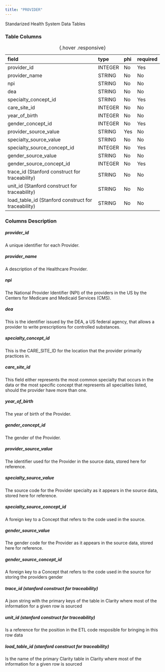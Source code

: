 ```yaml
---
title: "PROVIDER"
---
```


Standarized Health System Data Tables

### Table Columns

| field                                               | type    | phi   | required   |
|:----------------------------------------------------|:--------|:------|:-----------|
| provider_id                                         | INTEGER | No    | Yes        |
| provider_name                                       | STRING  | No    | No         |
| npi                                                 | STRING  | No    | No         |
| dea                                                 | STRING  | No    | No         |
| specialty_concept_id                                | STRING  | No    | Yes        |
| care_site_id                                        | INTEGER | No    | No         |
| year_of_birth                                       | INTEGER | No    | No         |
| gender_concept_id                                   | INTEGER | No    | Yes        |
| provider_source_value                               | STRING  | Yes   | No         |
| specialty_source_value                              | STRING  | No    | No         |
| specialty_source_concept_id                         | INTEGER | No    | Yes        |
| gender_source_value                                 | STRING  | No    | No         |
| gender_source_concept_id                            | INTEGER | No    | Yes        |
| trace_id (Stanford construct for traceability)      | STRING  | No    | No         |
| unit_id (Stanford construct for traceability)       | STRING  | No    | No         |
| load_table_id (Stanford construct for traceability) | STRING  | No    | No         |

:  {.hover .responsive}

### Columns Description


##### provider_id

A unique identifier for each Provider.

##### provider_name

A description of the Healthcare Provider.

##### npi

The National Provider Identifier (NPI) of the providers in the US by the Centers for Medicare and Medicaid Services (CMS).

##### dea

This is the identifier issued by the DEA, a US federal agency, that allows a provider to write prescriptions for controlled substances.

##### specialty_concept_id

This is the CARE_SITE_ID for the location that the provider primarily practices in.

##### care_site_id

This field either represents the most common specialty that occurs in the data or the most specific concept that represents all specialties listed, should the provider have more than one.

##### year_of_birth

The year of birth of the Provider.

##### gender_concept_id

The gender of the Provider.

##### provider_source_value

The identifier used for the Provider in the source data, stored here for reference.

##### specialty_source_value

The source code for the Provider specialty as it appears in the source data, stored here for reference.

##### specialty_source_concept_id

A foreign key to a Concept that refers to the code used in the source.

##### gender_source_value

The gender code for the Provider as it appears in the source data, stored here for reference.

##### gender_source_concept_id

A foreign key to a Concept that refers to the code used in the source for storing the providers gender

##### trace_id (stanford construct for traceability) 

A json string with the primary keys of the table in Clarity where most of the information for a given row is sourced

##### unit_id (stanford construct for traceability) 

Is a reference for the position in the ETL code resposible for bringing in this row data

##### load_table_id (stanford construct for traceability) 

Is the name of the primary Clarity table in Clarity where most of the information for a given row is sourced
